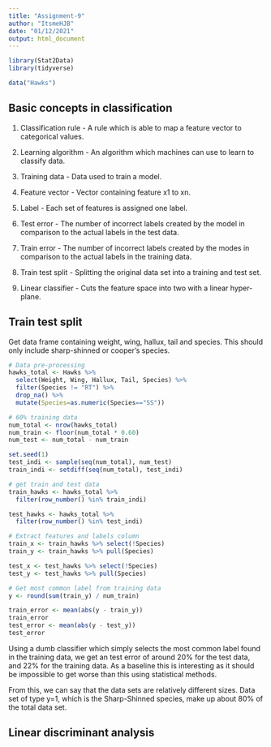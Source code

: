 ```yaml
---
title: "Assignment-9"
author: "ItsmeHJB"
date: "01/12/2021"
output: html_document
---
```


```r
library(Stat2Data)
library(tidyverse)

data("Hawks")
```

## Basic concepts in classification

1. Classification rule - A rule which is able to map a feature vector to categorical values.

2. Learning algorithm - An algorithm which machines can use to learn to classify data.

3. Training data - Data used to train a model.

4. Feature vector - Vector containing feature x1 to xn.

5. Label - Each set of features is assigned one label.

6. Test error - The number of incorrect labels created by the model in comparison to the actual labels in the test data.

7. Train error - The number of incorrect labels created by the modes in comparison to the actual labels in the training data.

8. Train test split - Splitting the original data set into a training and test set.

9. Linear classifier - Cuts the feature space into two with a linear hyper-plane.

## Train test split

Get data frame containing weight, wing, hallux, tail and species. This should only include sharp-shinned or cooper's species.

```r
# Data pre-processing
hawks_total <- Hawks %>%
  select(Weight, Wing, Hallux, Tail, Species) %>% 
  filter(Species != "RT") %>% 
  drop_na() %>% 
  mutate(Species=as.numeric(Species=="SS"))

# 60% training data
num_total <- nrow(hawks_total)
num_train <- floor(num_total * 0.60)
num_test <- num_total - num_train

set.seed(1)
test_indi <- sample(seq(num_total), num_test)
train_indi <- setdiff(seq(num_total), test_indi)

# get train and test data
train_hawks <- hawks_total %>% 
  filter(row_number() %in% train_indi)

test_hawks <- hawks_total %>% 
  filter(row_number() %in% test_indi)

# Extract features and labels column
train_x <- train_hawks %>% select(!Species)
train_y <- train_hawks %>% pull(Species)

test_x <- test_hawks %>% select(!Species)
test_y <- test_hawks %>% pull(Species)

# Get most common label from training data
y <- round(sum(train_y) / num_train)

train_error <- mean(abs(y - train_y))
train_error
test_error <- mean(abs(y - test_y))
test_error
```

Using a dumb classifier which simply selects the most common label found in the training data, we get an test error of around 20% for the test data, and 22% for the training data. As a baseline this is interesting as it should be impossible to get worse than this using statistical methods.

From this, we can say that the data sets are relatively different sizes. Data set of type y=1, which is the Sharp-Shinned species, make up about 80% of the total data set.

## Linear discriminant analysis



